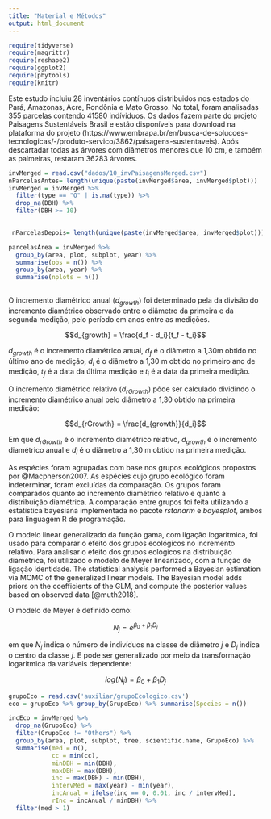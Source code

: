 ```yaml
---
title: "Material e Métodos"
output: html_document
---
```


```r
require(tidyverse)
require(magrittr)
require(reshape2)
require(ggplot2)
require(phytools)
require(knitr)
```

Este estudo incluiu 28 inventários contínuos distribuidos nos estados do Pará, Amazonas, Acre, Rondônia e Mato Grosso. No total, foram analisadas 355 parcelas contendo 41580 indíviduos. Os dados fazem parte do projeto Paisagens Sustentáveis Brasil e estão disponíveis para download na plataforma do projeto  (https://www.embrapa.br/en/busca-de-solucoes-tecnologicas/-/produto-servico/3862/paisagens-sustentaveis). Após descartadar todas as árvores com diâmetros menores que 10 cm, e também as palmeiras, restaram 36283 árvores. 

```r
invMerged = read.csv("dados/10_invPaisagensMerged.csv")
nParcelasAntes= length(unique(paste(invMerged$area, invMerged$plot)))
invMerged = invMerged %>%
  filter(type == "O" | is.na(type)) %>%
  drop_na(DBH) %>%
  filter(DBH >= 10) 
  

 nParcelasDepois= length(unique(paste(invMerged$area, invMerged$plot)))

```

```r
parcelasArea = invMerged %>%
  group_by(area, plot, subplot, year) %>%
  summarise(obs = n()) %>%
  group_by(area, year) %>%
  summarise(nplots = n())
 
```

O incremento diamétrico anual ($d_{growth}$) foi determinado pela da divisão do incremento diamétrico observado entre o diâmetro da primeira e da segunda medição, pelo período em anos entre as medições.

$$d_{growth} = \frac{d_f - d_i}{t_f - t_i}$$

$d_{growth}$ é o incremento diamétrico anual, $d_f$ é o diâmetro a 1,30m obtido no último ano de medição, $d_i$ é o diâmetro a 1,30 m obtido no primeiro ano de medição, $t_f$ é a data da última medição e $t_i$ é a data da primeira medição. 

O incremento diamétrico relativo ($d_{rGrowth}$) pôde ser calculado dividindo o incremento diamétrico anual pelo diâmetro a 1,30 obtido na primeira medição:

$$d_{rGrowth} = \frac{d_{growth}}{d_i}$$

Em que $d_{rGrowth}$ é o incremento diamétrico relativo, $d_{growth}$ é o incremento diamétrico anual e $d_i$ é o diâmetro a 1,30 m obtido na primeira medição.

As espécies foram agrupadas com base nos grupos ecológicos propostos por @Macpherson2007. As espécies cujo grupo ecológico foram indeterminar, foram excluídas da comparação. Os grupos foram comparados quanto ao incremento diamétrico relativo e quanto à distribuição diamétrica. A comparação entre grupos foi feita utilizando a estatística bayesiana implementada no pacote *rstanarm* e *bayesplot*, ambos para linguagem R de programação.

O modelo linear generalizado da função gama, com ligação logarítmica, foi usado para comparar o efeito dos grupos ecológicos no incremento relativo. Para analisar o efeito dos grupos eológicos na distribuição diamétrica, foi utilizado o modelo de Meyer linearizado, com a função de ligação identidade.  The statistical analysis performed a Bayesian estimation via MCMC of the generalized linear models. The Bayesian model adds priors on the coefficients of the GLM, and compute the posterior values based on observed data [@muth2018].

O modelo de Meyer é definido como:

$$N_j = e^{\beta_0 + \beta_1 D_j}$$

em que $N_j$ indica o número de indivíduos na classe de diâmetro $j$ e $D_j$ indica o centro da classe $j$. E pode ser generalizado por meio da transformação logaritmica da variáveis dependente:

$$log(N_j) = \beta_0 + \beta_1 D_j$$

```r
grupoEco = read.csv('auxiliar/grupoEcologico.csv')
eco = grupoEco %>% group_by(GrupoEco) %>% summarise(Species = n())
```

```r
incEco = invMerged %>%
  drop_na(GrupoEco) %>%
  filter(GrupoEco != "Others") %>%
  group_by(area, plot, subplot, tree, scientific.name, GrupoEco) %>%
  summarise(med = n(),
            cc = min(cc), 
            minDBH = min(DBH), 
            maxDBH = max(DBH), 
            inc = max(DBH) - min(DBH), 
            intervMed = max(year) - min(year), 
            incAnual = ifelse(inc == 0, 0.01, inc / intervMed),
            rInc = incAnual / minDBH) %>%
  filter(med > 1)
  
```






